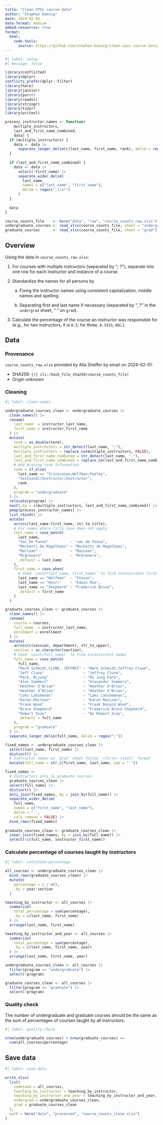 ```yaml
---
title: "Clean CPSC course data"
author: "Stephan Koenig"
date: 2024-02-05
date-format: medium
embed-resources: true
format:
  html:
    code-tools:
      source: https://github.com/stephan-koenig/clean-cpsc-course-data/blob/main/index.qmd
---
```


```r
#| label: setup
#| message: false

library(conflicted)
library(dplyr)
conflicts_prefer(dplyr::filter)
library(here)
library(janitor)
library(purrr)
library(readxl)
library(stringr)
library(tidyr)
library(writexl)

process_instructor_names <- function(
    multiple_instructors,
    last_and_first_name_combined,
    data) {
  if (multiple_instructors) {
    data <- data |> 
      separate_longer_delim(c(last_name, first_name, rank), delim = regex(";\\s*|/"))
  }
  
  if (last_and_first_name_combined) {
    data <- data |> 
      select(!first_name) |> 
      separate_wider_delim(
        last_name,
        names = c("last_name", "first_name"),
        delim = regex(",\\s*")
      )
  }
  
  data
}

course_counts_file    <- here("data", "raw", "course_counts_raw.xlsx")
undergraduate_courses <- read_xlsx(course_counts_file, sheet = "undergrad")
graduate_courses      <- read_xlsx(course_counts_file, sheet = "grad")
```

## Overview

Using the data in `course_counts_raw.xlsx`:

1)  For courses with multiple instructors (separated by "; ?"), separate into one row for each instructor and instance of a course.

2)  Standardize the names for all persons by

    a)  Fixing the instructor names using consistent capitalization, middle names and spelling.

    b)  Separating first and last name if necessary (separated by "<last>, ?<first>" in the `undergrad` sheet, "<first> <last>" on `grad`).

3)  Calculate the percentage of the course an instructor was responsible for (e.g., for two instructors, it is `0.5`; for three, `0.3333`, etc.).

## Data

### Provenance

`course_counts_raw.xlsx` provided by Alla Sheffer by email on 2024-02-01:

-   SHA256: `{r} cli::hash_file_sha256(course_counts_file)`
-   Origin unknown

### Cleaning

```r
#| label: clean-names

undergraduate_courses_clean <- undergraduate_courses |> 
  clean_names() |> 
  rename(
    last_name  = instructor_last_name,
    first_name = instructor_first_name
  ) |> 
  mutate(
    term = as.double(term),
    multiple_instructors = str_detect(last_name, ";"),
    multiple_instructors = replace_na(multiple_instructors, FALSE),
    last_and_first_name_combined = str_detect(last_name, ","),
    last_and_first_name_combined = replace_na(last_and_first_name_combined, FALSE),
    # Add missing rank information
    rank = if_else(
      last_name == "Srinivasan;Wolfman;Feeley",
      "Sessional/Instructor/Instructor",
      rank
    ),
    program = "undergraduate"
  ) |> 
  relocate(program) |> 
  nest(.by = c(multiple_instructors, last_and_first_name_combined)) |> 
  pmap(process_instructor_names) |> 
  list_rbind() |> 
  mutate(
    across(last_name:first_name, str_to_title),
    # Fix names where title case does not apply
    last_name = case_match(
      last_name,
      "Van De Panne"          ~ "van de Panne",
      "Mochetti De Magalhaes" ~ "Mochetti de Magalhaes",
      "Maclean"               ~ "MacLean",
      "Mcgrenere"             ~ "McGrenere",
      .default = last_name
    ),
    first_name = case_when(
      # Used `count(last_name, first_name)` to find inconsistent first names
      last_name == "Wolfman"  ~ "Steven",
      last_name == "Knorr"    ~ "Edwin Max",
      last_name == "Shepherd" ~ "Frederick Bruce",
      .default = first_name
    )
  )

graduate_courses_clean <- graduate_courses |> 
  clean_names() |> 
  rename(
    course = courses,
    full_name  = instructor_last_name,
    enrolment = enrollment
  ) |> 
  mutate(
    across(c(session, department), str_to_upper),
    section = as.character(section),
    # Used `count(full_name)` to find inconsistent names
    full_name = case_match(
      full_name,
      "Mark Schmidt,CLUNE, JEFFREY" ~ "Mark Schmidt;Jeffrey Clune",
      "Jeff Clune"                  ~ "Jeffrey Clune",
      "Park, Mijung"                ~ "Mi Jung Park",
      "Alex Summers"                ~ "Alexander Summers",
      "Heather O'Brian"             ~ "Heather O'Brien",
      "Heather O’Brien"             ~ "Heather O'Brien",
      "Laks Laksmanan"              ~ "Laks Lakshmanan",
      "Karon Maclean"               ~ "Karon MacLean",
      "Frank Wood"                  ~ "Frank Donald Wood",
      "Bruce Shepherd"              ~ "Frederick Bruce Shepherd",
      "Robert Xiao"                 ~ "Bo Robert Xiao",
      .default = full_name
    ),
    program = "graduate"
  ) |> 
  separate_longer_delim(full_name, delim = regex(";"))

fixed_names <- undergraduate_courses_clean |> 
  select(last_name, first_name) |> 
  distinct() |> 
  # Instructor names on `grad` sheet follow `<first> <last>` format
  mutate(full_name = str_c(first_name, last_name, sep = " "))

fixed_names <- 
  # Instructors only in graduate courses
  graduate_courses_clean |> 
  select(full_name) |> 
  distinct() |> 
  anti_join(fixed_names, by = join_by(full_name)) |> 
  separate_wider_delim(
    full_name,
    names = c("first_name", "last_name"),
    delim = " ",
    cols_remove = FALSE) |>
  bind_rows(fixed_names)
  
graduate_courses_clean <- graduate_courses_clean |>
  inner_join(fixed_names, by = join_by(full_name)) |> 
  select(!c(full_name, instructor_first_name))
```

### Calculate percentage of courses taught by instructors

```r
#| label: calculate-percentage

all_courses <- undergraduate_courses_clean |> 
  bind_rows(graduate_courses_clean) |> 
  mutate(
    percentage = 1 / n(),
    .by = year:section
  )

teaching_by_instructor <- all_courses |> 
  summarize(
    total_percentage = sum(percentage),
    .by = c(last_name, first_name)
  ) |> 
  arrange(last_name, first_name)

teaching_by_instructor_and_year <- all_courses |> 
  summarize(
    total_percentage = sum(percentage),
    .by = c(last_name, first_name, year)
  ) |> 
  arrange(last_name, first_name, year)

undergraduate_courses_clean <- all_courses |> 
  filter(program == "undergraduate") |> 
  select(!program)

graduate_courses_clean <- all_courses |> 
  filter(program == "graduate") |> 
  select(!program)
```

### Quality check

The number of undergraduate and graduate courses should be the same as the sum of percentages of courses taught by all instructors.

```r
#| label: quality-check

nrow(undergraduate_courses) + nrow(graduate_courses) ==
  sum(all_courses$percentage)
```

## Save data

```r
#| label: save-data

write_xlsx(
  list(
    combined = all_courses,
    teaching_by_instructor = teaching_by_instructor,
    teaching_by_instructor_and_year = teaching_by_instructor_and_year,
    undergrad = undergraduate_courses_clean,
    grad = graduate_courses_clean
  ),
  path = here("data", "processed", "course_counts_clean.xlsx")
)
```
